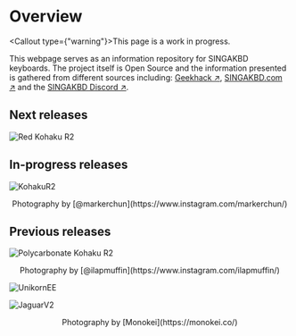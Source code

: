 
# Overview

<Callout type={"warning"}>This page is a work in progress.</Callout>

This webpage serves as an information repository for SINGAKBD keyboards.
The project itself is Open Source and the information presented is gathered from different sources including:
[Geekhack ↗](https://geekhack.org/index.php), [SINGAKBD.com ↗](https://singakbd.com/) and the [SINGAKBD Discord ↗](https://discord.com/invite/53Z8QCha).

## Next releases

![Red Kohaku R2](/RedKohakuR2_Release.png)

## In-progress releases

![KohakuR2](/KohakuR2_Release.png)

<figcaption align="center">
  Photography by [@markerchun](https://www.instagram.com/markerchun/)
</figcaption>

## Previous releases

![Polycarbonate Kohaku R2](/PolycarbonateKohaku_Release.png)

<figcaption align="center">
  Photography by [@ilapmuffin](https://www.instagram.com/ilapmuffin/)
</figcaption>

![UnikornEE](/UnikornEE_Release.png)

![JaguarV2](/JaguarV2_Release.png)

<figcaption align="center">
  Photography by [Monokei](https://monokei.co/)
</figcaption>
